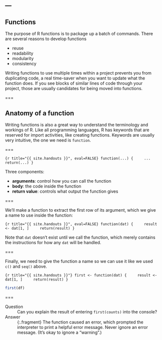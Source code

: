 ---
---

## Functions

The purpose of R functions is to package up a batch of commands.
There are several reasons to develop functions

- reuse
- readability
- modularity
- consistency

Writing functions to use multiple times within a project prevents you from duplicating code, a real time-saver when you want to update what the function does.
If you see blocks of similar lines of code through your project, those are usually candidates for being moved into functions.

===

## Anatomy of a function

Writing functions is also a great way to understand the terminology and workings of R.
Like all programming languages, R has keywords that are reserved for import activities, like creating functions.
Keywords are usually very intuitive, the one we need is `function`.

===

```{r title="{{ site.handouts }}", eval=FALSE}
function(...) {
    ...
    return(...)
}
```

Three components:

- __arguments__: control how you can call the function
- __body__: the code inside the function
- __return value__: controls what output the function gives

===

We'll make a function to extract the first row of its argument, which we give a name to use inside the function:

```{r title="{{ site.handouts }}", eval=FALSE}
function(dat) {
    result <- dat[1, ]
    return(result)
}
```

Note that `dat` doesn't exist until we call the function, which merely contains the instructions for how any `dat` will be handled.

===

Finally, we need to give the function a name so we can use it like we used `c()` and `seq()` above.

```{r title="{{ site.handouts }}"}
first <- function(dat) {
    result <- dat[1, ]
    return(result)
}
```

```r
first(df)
```

===

Question
: Can you explain the result of entering `first(counts)` into the console?

Answer
: {:.fragment} The function caused an error, which prompted the interpreter to print a helpful error message. Never ignore an error message. (It's okay to ignore a "warning".)
